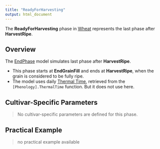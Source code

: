 ```yaml
---
title: "ReadyForHarvesting"
output: html_document
---
```



The **ReadyForHarvesting** phase in [Wheat](/docs/Plants/Wheat) represents the last phase after **HarvestRipe**. 

## Overview

The [EndPhase](/docs/Models/PMF/Phenology/Phases/EndPhase.qmd) model simulates last phase after **HarvestRipe**.

- This phase starts at **EndGrainFill** and ends at **HarvestRipe**, when the grain is considered to be fully ripe.
- The model uses daily [Thermal Time](ThermalTime.qmd), retrieved from the `[Phenology].ThermalTime` function. But it does not use here.


## Cultivar-Specific Parameters

> No cultivar-specific parameters are defined for this phase.

## Practical Example

> no practical example available
